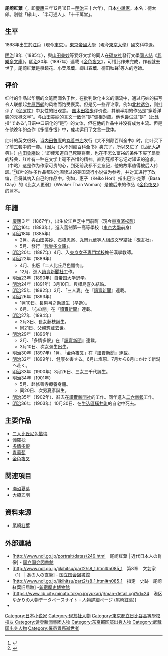 {{Japanese|image=Koyo Ozaki.jpg|japanese=尾崎 紅葉|kana=おざき こうよう|romaji=Ozaki Kōyō}}
'''尾崎紅葉'''（{{bd|1868年|1月10日|1903年|10月30日|catIdx=W尾}}，即[[慶應|慶應]]三年12月16日－[[明治|明治]]三十六年），日本[[小說家|小說家]]。本名：德太郎。別號「緣山」、「半可通人」、「十千萬堂」。

== 生平 ==
1868年出生於[[江戶|江戶]]（現今[[東京|東京]]）。[[東京帝國大學|東京帝國大學]]（現今[[東京大學|東京大學]]）國文科中退。

[[明治|明治]]18年（1885年），與[[山田美妙|山田美妙]]等爱好文学的同人在[[硯友社|硯友社]]發行文學[[同人誌|同人誌]]《[[我樂多文庫|我樂多文庫]]》。[[明治|明治]]30年（1897年）連載《[[金色夜叉|金色夜叉]]》，可惜此作未完成，作者就去世了。尾崎紅葉是[[泉鏡花|泉鏡花]]、[[小栗風葉|小栗風葉]]、[[柳川春葉|柳川春葉]]、[[德田秋聲|德田秋聲]]<ref>{{Cite book|edition=第一版|chapter=|url=https://www.worldcat.org/oclc/886176233|publisher=苏州大学出版社|date=|location=|isbn=978-7-81137-687-6|oclc=886176233|last=高鹏飞.|last2=[日]平山崇|last3=|last4=|title=日本文學史|first=|year=|pages=194頁}}</ref>等人的老師。
== 评价 ==
红叶的作品以华丽的文笔而闻名于世，在批判欧化主义的潮流中，通过巧妙的描写令人联想起[[井原西鹤|井原西鹤]]的风格而饱受褒奖。但是另一些评论家，例如[[北村透谷|北村透谷]]，则批评了《[[伽罗枕|伽罗枕]]》中女性的旧观念。 [[国木田独步|国木田独步]]评价说，其前半期的作品是“穿着洋装的[[元禄文学|元禄文学]]”。与[[山田美妙|山田美妙]]的[[言文一致体|言文一致体]]“是”调相对应。他也尝试过“是”（此处指“である”,日语中口语化的“是”）的文体，但在他的作品中并没有成为主流。但是在他晚年的杰作《[[多情多恨|多情多恨]]》中，成功运用了[[文言一致体|文言一致体]]。

红叶的英文很好，当[[内田鲁庵|内田鲁庵]]的[[丸善书店|丸善书店]]发行《大不列颠百科全书》时，红叶买下了前三套中的一套。（因为《大不列颠百科全书》卖完了，所以又进了《世纪大辞典》。）[[内田鲁庵|内田鲁庵]]说：“即使知道自己死期将至，也在不怎么富裕的条件下买了昂贵的辞典，红叶有一种在文学上毫不吝惜的精神。直到死都不忘记对知识的追求。（中略）这是作为作家可贵的心，到死前我都不会忘记，他的故事值得被后人传颂。”<ref>{{Cite book|edition=Shohan|chapter=|url=https://www.worldcat.org/oclc/53177087|publisher=Heibonsha|date=2003|location=Tōkyō|isbn=4-582-85184-3|oclc=53177087|last=Oda, Mitsuo, 1951-|last2=小田光雄, 1951-|title=書店の近代|first=|year=|pages=}}</ref>红叶的许多作品都以他阅读过的美国流行小说做为参考，并对其进行了改编，且将其纳入自己的作品中。例如，惠子（Keiko Hori）指出巴沙·克莱（Basa Clay）的《比女人更弱》（Weaker Than Woman）是他后来的作品《[[金色夜叉|金色夜叉]]》的蓝本。

== 年譜 ==
*[[慶應|慶應]]３年（1867年），出生於江戶芝中門前町（現今[[東京|東京]][[濱松町|濱松町]]）
*[[明治|明治]]16年（1883年），進入舊制第一高等學校（[[東京大學|東京大學]]前身）
* [[明治|明治]]18年（1885年）
** 2月、與[[山田美妙|山田美妙]]、[[石橋思案|石橋思案]]、[[丸岡九華|丸岡九華]]等人組成文學結社「硯友社」。
** 5月、發行「[[我樂多文庫|我樂多文庫]]」。
* [[明治|明治]]20年（1887年）4月、入[[東京女子専門学校|東京女子専門学校]]擔任漢學教師。
* [[明治|明治]]22年（1889年）
** 4月、出版『二人比丘尼色懺悔』。
** 12月、進入[[讀賣新聞|讀賣新聞社]]工作。
* [[明治|明治]]23年（1890年）自[[帝国大学|帝国大学]]退学。
* [[明治|明治]]24年（1891年）3月10日、與樺島喜久結婚。
* [[明治|明治]]25年（1892年）3月、「三人妻」在『[[讀賣新聞|讀賣新聞]]』連載。
* [[明治|明治]]26年（1893年）
** 1月10日、長男弓之助誕生（早逝）。
** 6月、「心の闇」在『[[讀賣新聞|讀賣新聞]]』連載。
* [[明治|明治]]27年（1894年）
** 2月3日、長女藤枝誕生。
** 同21日、父親惣蔵去世。
* [[明治|明治]]29年（1896年）
** 2月、「多情多恨」在『[[讀賣新聞|讀賣新聞]]』連載。
** 3月10日、次女彌生出生。
* [[明治|明治]]30年（1897年）1月、「[[金色夜叉|金色夜叉]]」在『[[讀賣新聞|讀賣新聞]]』連載。
* [[明治|明治]]32年（1899年）、健康を害する。6月に塩原、7月から8月にかけて新潟へ赴く。
* [[明治|明治]]33年（1900年）3月26日、三女三千代誕生。
* [[明治|明治]]34年（1901年）
** 5月、赴修善寺療養身體。
** 同20日、次男夏彥誕生。
* [[明治|明治]]35年（1902年）、辭去在[[讀賣新聞社|讀賣新聞社]]的工作。同年進入[[二六新報|二六新報]]工作。
* [[明治|明治]]36年（1903年）10月30日、在[[牛込區|牛込區]][[橫井町|橫井町]]的自宅中死去。
== 主要作品 ==
*[[二人比丘尼色懺悔|二人比丘尼色懺悔]]
*[[伽羅枕|伽羅枕]]
*[[多情多恨|多情多恨]]
*[[青葡萄|青葡萄]]
*[[金色夜叉|金色夜叉]]

==関連項目==
*[[瀬沼夏葉|瀬沼夏葉]]
*[[大橋乙羽|大橋乙羽]]

== 資料來源 ==
*[http://ja.wikipedia.org/wiki/%E5%B0%BE%E5%B4%8E%E7%B4%85%E8%91%89#.E9.96.80.E4.B8.8B.E7.94.9F  尾崎紅葉] {{Wayback|url=http://ja.wikipedia.org/wiki/%E5%B0%BE%E5%B4%8E%E7%B4%85%E8%91%89#.E9.96.80.E4.B8.8B.E7.94.9F |date=20080404011625 }}

== 外部連結 ==
{{commonscat|Ozaki_Kōyō}}
{{wikiquote}}
* [http://www.ndl.go.jp/portrait/datas/249.html　尾崎紅葉 | 近代日本人の肖像] {{Wayback|url=http://www.ndl.go.jp/portrait/datas/249.html |date=20210110010421 }} - [[国立国会図書館|国立国会図書館]]
* [http://www.ndl.go.jp/jikihitsu/part2/s8_1.html#n085_1　第8章　文芸家（1） | あの人の直筆] {{Wayback|url=http://www.ndl.go.jp/jikihitsu/part2/s8_1.html#n085_1 |date=20210120035036 }} - [[国立国会図書館|国立国会図書館]]
* [http://www.ndl.go.jp/jikihitsu/part2/s8_1.html#n085_1　指定　史跡　尾崎紅葉旧居跡] {{Wayback|url=http://www.ndl.go.jp/jikihitsu/part2/s8_1.html#n085_1 |date=20210120035036 }}-[[新宿歴史博物館|新宿歴史博物館]]
* [https://www.lib.city.minato.tokyo.jp/yukari/j/man-detail.cgi?id=24　港区ゆかりの人物データベースサイト・人物詳細ページ (尾崎紅葉)] {{Wayback|url=https://www.lib.city.minato.tokyo.jp/yukari/j/man-detail.cgi?id=24 |date=20181030170400 }}
* {{Wayback|url=http://www.geocities.jp/ozakikoyo/ |title=尾崎紅葉家研究 |date=20190331141431}}

{{Authority control}}
{{DEFAULTSORT:Ozaki, Koyo}}
[[Category:日本小说家|Category:日本小说家]]
[[Category:砚友社人物|Category:砚友社人物]]
[[Category:東京都立日比谷高等學校校友|Category:東京都立日比谷高等學校校友]]
[[Category:读卖新闻集团人物|Category:读卖新闻集团人物]]
[[Category:东京都区部出身人物|Category:东京都区部出身人物]]
[[Category:武藏国出身人物|Category:武藏国出身人物]]
[[Category:罹患胃癌逝世者|Category:罹患胃癌逝世者]]